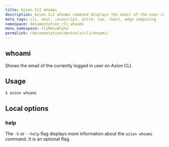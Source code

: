 ```yaml
---
title: Azion CLI whoami
description: Azion CLI whoami command displays the email of the user currently logged in.
meta_tags: cli, next, javascript, astro, vue, react, edge computing
namespace: documentation_cli_whoami
menu_namespace: cliMenuAlpha
permalink: /documentation/devtools/cli/whoami/
---
```


## whoami

Shows the email of the currently logged in user on Azion CLI.

## Usage

```bash
$ azion whoami
```

## Local options

### help

The `-h` or `--help` flag displays more information about the `azion whoami` command. It is an optional flag.